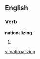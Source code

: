 
==English==

===Verb===
'''nationalizing'''

# {{present participle of|[[nationalize]]}}

[[vi:nationalizing]]